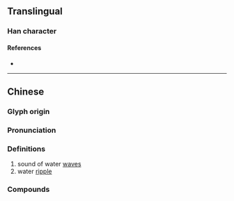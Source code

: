 {{character info/new}}
==Translingual==

===Han character===
{{Han char|rn=85|rad=水|as=05|sn=8|four=|canj=EJT|ids=⿰氵卉}}

====References====
* {{Han ref|kx=0615.170|dkj=17278|dj=1009.130|hdz=31579.030|uh=6CCB|ud=27851}}

----

==Chinese==
{{zh-forms}}

===Glyph origin===
{{Han etym}}

===Pronunciation===
{{zh-pron
|m=huì,huǐ
|c=wai3
|mc=y
|oc=y
|ma=
|cat=
}}

===Definitions===
{{zh-hanzi}}

# sound of water [[wave]]s {{zh-also|瀖泋}} <!--《文選·木華·海賦》：瀖泋濩渭，蕩云沃日。李善注：“眾波之聲。” -->
# water [[ripple]] <!-- 《廣韻·去聲·未·諱》泋：水波汶也 -->

===Compounds===
{{zh-der|瀖泋}}